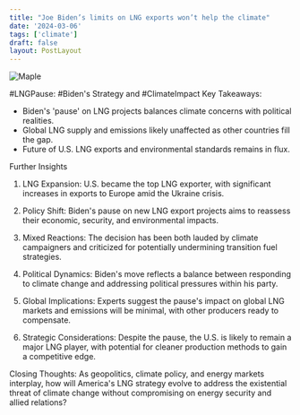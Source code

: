 ```yaml
---
title: "Joe Biden’s limits on LNG exports won’t help the climate"
date: '2024-03-06'
tags: ['climate']
draft: false
layout: PostLayout
---
```


<div className="flex justify-center">
<div className="my-1 w-full px-2 xl:my-1 xl:w-1/2 xl:px-2">
    <img src="https://web.archive.org/web/20240224011624im_/https://www.economist.com/cdn-cgi/image/width=1424,quality=80,format=auto/content-assets/images/20240203_WBP504.jpg" alt="Maple" className="mx-auto h-58 w-auto" />
</div>
</div>

#LNGPause: #Biden's Strategy and #ClimateImpact
Key Takeaways:
- Biden's 'pause' on LNG projects balances climate concerns with political realities.
- Global LNG supply and emissions likely unaffected as other countries fill the gap.
- Future of U.S. LNG exports and environmental standards remains in flux.

Further Insights
1. LNG Expansion:
U.S. became the top LNG exporter, with significant increases in exports to Europe amid the Ukraine crisis.

2. Policy Shift:
Biden's pause on new LNG export projects aims to reassess their economic, security, and environmental impacts.

3. Mixed Reactions:
The decision has been both lauded by climate campaigners and criticized for potentially undermining transition fuel strategies.

4. Political Dynamics:
Biden's move reflects a balance between responding to climate change and addressing political pressures within his party.

5. Global Implications:
Experts suggest the pause's impact on global LNG markets and emissions will be minimal, with other producers ready to compensate.

6. Strategic Considerations:
Despite the pause, the U.S. is likely to remain a major LNG player, with potential for cleaner production methods to gain a competitive edge.

Closing Thoughts:
As geopolitics, climate policy, and energy markets interplay, how will America's LNG strategy evolve to address the existential threat of climate change without compromising on energy security and allied relations?
